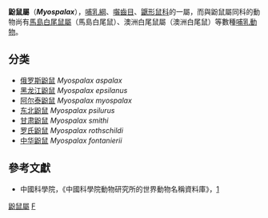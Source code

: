 {{Automatic taxobox
| taxon = Myospalax
| authority = 
| name = 鼢鼠屬
| parent_authority = [[William_Lilljeborg|Lilljeborg]], 1866
}}

'''鼢鼠屬'''（'''''Myospalax'''''），[[哺乳綱|哺乳綱]]、[[囓齒目|囓齒目]]、[[鼴形鼠科|鼴形鼠科]]的一屬，而與鼢鼠屬同科的動物尚有[[馬島白尾鼠屬|馬島白尾鼠屬]]（馬島白尾鼠）、澳洲白尾鼠屬（澳洲白尾鼠）等數種[[哺乳動物|哺乳動物]]。

== 分类 ==
* [[俄罗斯鼢鼠|俄罗斯鼢鼠]] ''Myospalax aspalax''
* [[黑龙江鼢鼠|黑龙江鼢鼠]] ''Myospalax epsilanus''
* [[阿尔泰鼢鼠|阿尔泰鼢鼠]] ''Myospalax myospalax''
* [[东北鼢鼠|东北鼢鼠]] ''Myospalax psilurus''
* [[甘肃鼢鼠|甘肃鼢鼠]] ''Myospalax smithi''
* [[罗氏鼢鼠|罗氏鼢鼠]] ''Myospalax rothschildi''
* [[中华鼢鼠|中华鼢鼠]] ''Myospalax fontanierii'' 
== 參考文獻 ==
* 中國科學院，《中國科學院動物研究所的世界動物名稱資料庫》，[https://web.archive.org/web/20050718232917/http://vzd.brim.ac.cn/division/fauna/index.asp]
{{Taxonbar|from=Q82713}}

[[Category:鼢鼠屬|]]
[[Category:鼴形鼠科|F]]